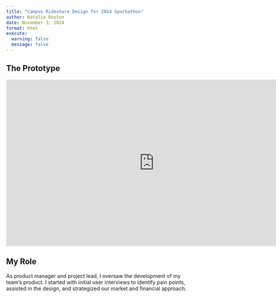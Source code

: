 ```yaml
---
title: "Campus Rideshare Design for 2024 Sparkathon"
author: Natalie Roston
date: November 3, 2024
format: html
execute:
  warning: false
  message: false
---
```


## The Prototype

<iframe style="border: 1px solid rgba(0, 0, 0, 0.1);" width="800" height="450" src="https://embed.figma.com/proto/9CE6v5epwauEwyovqeH81s/Uturn-Sparkathon?node-id=23-345&amp;p=f&amp;scaling=scale-down&amp;content-scaling=fixed&amp;page-id=0%3A1&amp;starting-point-node-id=3%3A2&amp;show-proto-sidebar=1&amp;embed-host=share" allowfullscreen>

</iframe>

## My Role

As product manager and project lead, I oversaw the development of my team's product. I started with initial user interviews to identify pain points, assisted in the design, and strategized our market and financial approach.
